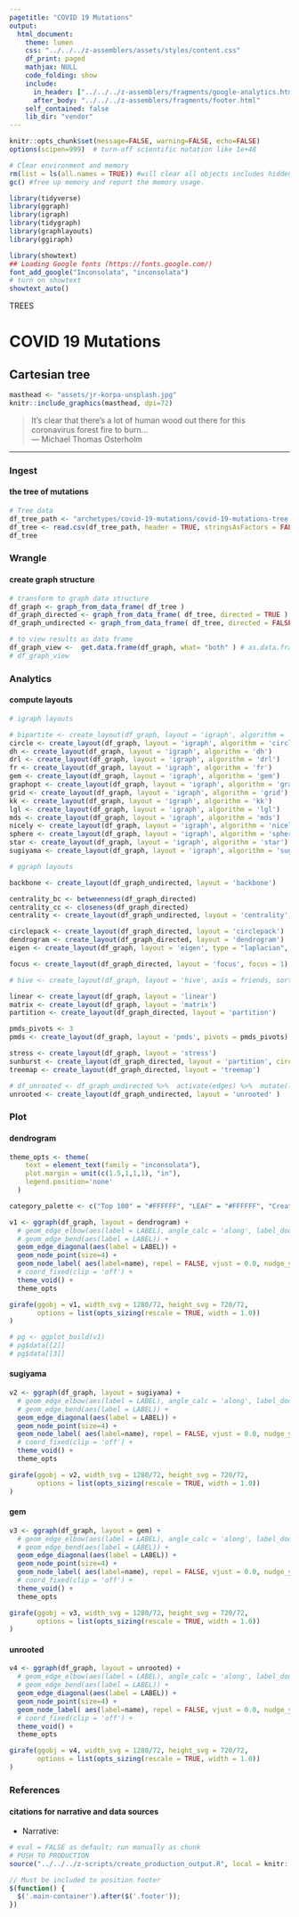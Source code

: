 ```yaml
---
pagetitle: "COVID 19 Mutations"
output:
  html_document:
    theme: lumen
    css: "../../../z-assemblers/assets/styles/content.css"
    df_print: paged
    mathjax: NULL
    code_folding: show
    include:
      in_header: ["../../../z-assemblers/fragments/google-analytics.html", "../../../z-assemblers/fragments/header.html"]
      after_body: "../../../z-assemblers/fragments/footer.html"
    self_contained: false
    lib_dir: "vendor"
---
```


```r

knitr::opts_chunk$set(message=FALSE, warning=FALSE, echo=FALSE)
options(scipen=999)  # turn-off scientific notation like 1e+48

# Clear environment and memory
rm(list = ls(all.names = TRUE)) #will clear all objects includes hidden objects.
gc() #free up memory and report the memory usage.

library(tidyverse)
library(ggraph)
library(igraph)
library(tidygraph)
library(graphlayouts)
library(ggiraph)

library(showtext)
## Loading Google fonts (https://fonts.google.com/)
font_add_google("Inconsolata", "inconsolata")
# turn on showtext
showtext_auto()

```

<div class="activity">
 TREES  
</div>

# COVID 19 Mutations
## Cartesian tree 

```r

masthead <- "assets/jr-korpa-unsplash.jpg"
knitr::include_graphics(masthead, dpi=72)

```


> It's clear that there's a lot of human wood out there for this coronavirus forest fire to burn...\
--- Michael Thomas Osterholm\

***



### Ingest
#### the tree of mutations


```r

# Tree data
df_tree_path <- "archetypes/covid-19-mutations/covid-19-mutations-tree.csv"
df_tree <- read.csv(df_tree_path, header = TRUE, stringsAsFactors = FALSE)
df_tree

```


### Wrangle
#### create graph structure


```r

# transform to graph data structure
df_graph <- graph_from_data_frame( df_tree )
df_graph_directed <- graph_from_data_frame( df_tree, directed = TRUE )
df_graph_undirected <- graph_from_data_frame( df_tree, directed = FALSE )

# to view results as data frame
df_graph_view <-  get.data.frame(df_graph, what= "both" ) # as.data.frame(get.edgelist(df_graph))
# df_graph_view

```


### Analytics
#### compute layouts


```r


# igraph layouts

# bipartite <- create_layout(df_graph, layout = 'igraph', algorithm = 'bipartite')
circle <- create_layout(df_graph, layout = 'igraph', algorithm = 'circle')
dh <- create_layout(df_graph, layout = 'igraph', algorithm = 'dh')
drl <- create_layout(df_graph, layout = 'igraph', algorithm = 'drl')
fr <- create_layout(df_graph, layout = 'igraph', algorithm = 'fr')
gem <- create_layout(df_graph, layout = 'igraph', algorithm = 'gem')
graphopt <- create_layout(df_graph, layout = 'igraph', algorithm = 'graphopt')
grid <- create_layout(df_graph, layout = 'igraph', algorithm = 'grid')
kk <- create_layout(df_graph, layout = 'igraph', algorithm = 'kk')
lgl <- create_layout(df_graph, layout = 'igraph', algorithm = 'lgl')
mds <- create_layout(df_graph, layout = 'igraph', algorithm = 'mds')
nicely <- create_layout(df_graph, layout = 'igraph', algorithm = 'nicely')
sphere <- create_layout(df_graph, layout = 'igraph', algorithm = 'sphere')
star <- create_layout(df_graph, layout = 'igraph', algorithm = 'star')
sugiyama <- create_layout(df_graph, layout = 'igraph', algorithm = 'sugiyama')

# ggraph layouts

backbone <- create_layout(df_graph_undirected, layout = 'backbone')

centrality_bc <- betweenness(df_graph_directed)
centrality_cc <- closeness(df_graph_directed)
centrality <- create_layout(df_graph_undirected, layout = 'centrality', centrality = centrality_bc)

circlepack <- create_layout(df_graph_directed, layout = 'circlepack')
dendrogram <- create_layout(df_graph_directed, layout = 'dendrogram')
eigen <- create_layout(df_graph, layout = 'eigen', type = "laplacian", eigenvector = "smallest")

focus <- create_layout(df_graph_directed, layout = 'focus', focus = 1)

# hive <- create_layout(df_graph, layout = 'hive', axis = friends, sort.by = degree)

linear <- create_layout(df_graph, layout = 'linear')
matrix <- create_layout(df_graph, layout = 'matrix')
partition <- create_layout(df_graph_directed, layout = 'partition')

pmds_pivots <- 3
pmds <- create_layout(df_graph, layout = 'pmds', pivots = pmds_pivots)

stress <- create_layout(df_graph, layout = 'stress')
sunburst <- create_layout(df_graph_directed, layout = 'partition', circular = TRUE)
treemap <- create_layout(df_graph_directed, layout = 'treemap')

# df_unrooted <- df_graph_undirected %>%  activate(edges) %>%  mutate(length = runif(n()))
unrooted <- create_layout(df_graph_undirected, layout = 'unrooted' )

```


### Plot
#### dendrogram


```r

theme_opts <- theme(
    text = element_text(family = "inconsolata"), 
    plot.margin = unit(c(1.5,1,1,1), "in"),
    legend.position='none'
  )

category_palette <- c("Top 100" = "#FFFFFF", "LEAF" = "#FFFFFF", "Creativity" = "#E8F5E9", "Identity" = "#E3F2FD", "Knowledge" = "#F3E5F5","Leadership" = "#FCE4EC")

v1 <- ggraph(df_graph, layout = dendrogram) + 
  # geom_edge_elbow(aes(label = LABEL), angle_calc = 'along', label_dodge = unit(2.5, 'mm')) + 
  # geom_edge_bend(aes(label = LABEL)) +
  geom_edge_diagonal(aes(label = LABEL)) +
  geom_node_point(size=4) +
  geom_node_label( aes(label=name), repel = FALSE, vjust = 0.0, nudge_y = 0.1, size = 6, family = "inconsolata") +
  # coord_fixed(clip = 'off') + 
  theme_void() +
  theme_opts

girafe(ggobj = v1, width_svg = 1280/72, height_svg = 720/72,
       options = list(opts_sizing(rescale = TRUE, width = 1.0))
)

# pg <- ggplot_build(v1)
# pg$data[[2]]
# pg$data[[3]]

```


#### sugiyama


```r

v2 <- ggraph(df_graph, layout = sugiyama) + 
  # geom_edge_elbow(aes(label = LABEL), angle_calc = 'along', label_dodge = unit(2.5, 'mm')) + 
  # geom_edge_bend(aes(label = LABEL)) +
  geom_edge_diagonal(aes(label = LABEL)) +
  geom_node_point(size=4) +
  geom_node_label( aes(label=name), repel = FALSE, vjust = 0.0, nudge_y = 0.1, size = 6, family = "inconsolata") +
  # coord_fixed(clip = 'off') + 
  theme_void() +
  theme_opts

girafe(ggobj = v2, width_svg = 1280/72, height_svg = 720/72,
       options = list(opts_sizing(rescale = TRUE, width = 1.0))
)

```


#### gem


```r

v3 <- ggraph(df_graph, layout = gem) + 
  # geom_edge_elbow(aes(label = LABEL), angle_calc = 'along', label_dodge = unit(2.5, 'mm')) + 
  # geom_edge_bend(aes(label = LABEL)) +
  geom_edge_diagonal(aes(label = LABEL)) +
  geom_node_point(size=4) +
  geom_node_label( aes(label=name), repel = FALSE, vjust = 0.0, nudge_y = 0.1, size = 6, family = "inconsolata") +
  # coord_fixed(clip = 'off') + 
  theme_void() +
  theme_opts

girafe(ggobj = v3, width_svg = 1280/72, height_svg = 720/72,
       options = list(opts_sizing(rescale = TRUE, width = 1.0))
)

```


#### unrooted


```r

v4 <- ggraph(df_graph, layout = unrooted) + 
  # geom_edge_elbow(aes(label = LABEL), angle_calc = 'along', label_dodge = unit(2.5, 'mm')) + 
  # geom_edge_bend(aes(label = LABEL)) +
  geom_edge_diagonal(aes(label = LABEL)) +
  geom_node_point(size=4) +
  geom_node_label( aes(label=name), repel = FALSE, vjust = 0.0, nudge_y = 0.1, size = 6, family = "inconsolata") +
  # coord_fixed(clip = 'off') + 
  theme_void() +
  theme_opts

girafe(ggobj = v4, width_svg = 1280/72, height_svg = 720/72,
       options = list(opts_sizing(rescale = TRUE, width = 1.0))
)

```


### References
#### citations for narrative and data sources

* Narrative: 


```r

# eval = FALSE as default; run manually as chunk
# PUSH TO PRODUCTION
source("../../../z-scripts/create_production_output.R", local = knitr::knit_global())

```


```js

// Must be included to position footer
$(function() {
  $('.main-container').after($('.footer'));
})

```

